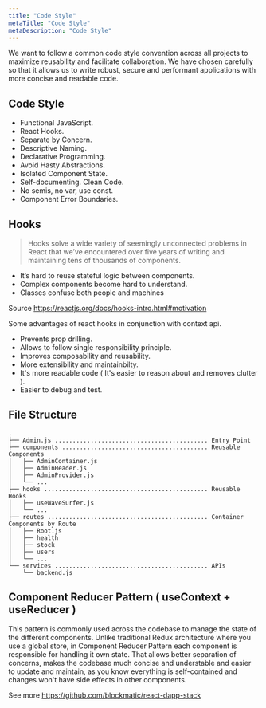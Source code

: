 ```yaml
---
title: "Code Style"
metaTitle: "Code Style"
metaDescription: "Code Style"
---
```


We want to follow a common code style convention across all projects to maximize reusability and facilitate collaboration. We have chosen carefully so that it allows us to write robust, secure and performant applications with more concise and readable code.

## Code Style

- Functional JavaScript.
- React Hooks.
- Separate by Concern.
- Descriptive Naming.
- Declarative Programming.
- Avoid Hasty Abstractions.
- Isolated Component State.
- Self-documenting. Clean Code.
- No semis, no var, use const.
- Component Error Boundaries.

## Hooks

> Hooks solve a wide variety of seemingly unconnected problems in React that we’ve encountered over five years of writing and maintaining tens of thousands of components.

- It’s hard to reuse stateful logic between components.
- Complex components become hard to understand.
- Classes confuse both people and machines

Source https://reactjs.org/docs/hooks-intro.html#motivation

Some advantages of react hooks in conjunction with context api.

- Prevents prop drilling.
- Allows to follow single responsibility principle.
- Improves composability and reusability.
- More extensibility and maintainbilty.
- It's more readable code ( It's easier to reason about and removes clutter ).
- Easier to debug and test.

## File Structure

```
.
├── Admin.js ........................................... Entry Point
├── components ......................................... Reusable Components
│   ├── AdminContainer.js
│   ├── AdminHeader.js
│   ├── AdminProvider.js
│   └── ...
├── hooks .............................................. Reusable Hooks
│   ├── useWaveSurfer.js
│   └── ...
├── routes ............................................. Container Components by Route
│   ├── Root.js
│   ├── health
│   ├── stock
│   ├── users
│   └── ...
└── services ........................................... APIs
    └── backend.js
```


## Component Reducer Pattern ( useContext + useReducer )

This pattern is commonly used across the codebase to manage the state of the different components.
Unlike traditional Redux architecture where you use a global store, in Component Reducer Pattern each component is responsible for handling it own state. That allows better separation of concerns, makes the codebase much concise and understable and easier to update and maintain, as you know everything is self-contained and changes won't have side effects in other components.

See more https://github.com/blockmatic/react-dapp-stack